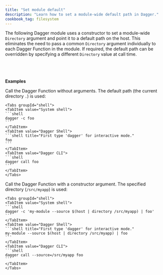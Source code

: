 ```yaml
---
title: "Set module default"
description: "Learn how to set a module-wide default path in Dagger."
cookbook_tag: filesystem
---
```


The following Dagger module uses a constructor to set a module-wide `Directory` argument and point it to a default path on the host. This eliminates the need to pass a common `Directory` argument individually to each Dagger Function in the module. If required, the default path can be overridden by specifying a different `Directory` value at call time.

<Tabs groupId="language" queryString="sdk">
<TabItem value="go" label="Go">

```go file=../../cookbook/snippets/set-common-default-path/go/main.go
```

</TabItem>
<TabItem value="python" label="Python">

```python file=../../cookbook/snippets/set-common-default-path/python/main.py
```

</TabItem>
<TabItem value="typescript" label="TypeScript">

```typescript file=../../cookbook/snippets/set-common-default-path/typescript/index.ts
```

</TabItem>
<TabItem value="php" label="PHP">

```php file=../../cookbook/snippets/set-common-default-path/php/src/MyModule.php
```

</TabItem>
</Tabs>

**Examples**

Call the Dagger Function without arguments. The default path (the current directory `.`) is used:

    <Tabs groupId="shell">
    <TabItem value="System shell">
    ```shell
    dagger -c foo
    ```
    </TabItem>
    <TabItem value="Dagger Shell">
    ```shell title="First type 'dagger' for interactive mode."
    foo
    ```
    </TabItem>
    <TabItem value="Dagger CLI">
    ```shell
    dagger call foo
    ```
    </TabItem>
    </Tabs>

Call the Dagger Function with a constructor argument. The specified directory (`/src/myapp`) is used:

    <Tabs groupId="shell">
    <TabItem value="System shell">
    ```shell
    dagger -c 'my-module --source $(host | directory /src/myapp) | foo'
    ```
    </TabItem>
    <TabItem value="Dagger Shell">
    ```shell title="First type 'dagger' for interactive mode."
    my-module --source $(host | directory /src/myapp) | foo
    ```
    </TabItem>
    <TabItem value="Dagger CLI">
    ```shell
    dagger call --source=/src/myapp foo
    ```
    </TabItem>
    </Tabs>
